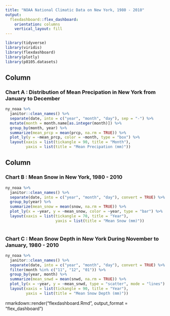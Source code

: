 ```yaml
---
title: "NOAA National Climatic Data on New York, 1980 - 2010"
output:
  flexdashboard::flex_dashboard:
    orientation: columns
    vertical_layout: fill
---
```



```r
library(tidyverse)
library(viridis)
library(flexdashboard)
library(plotly)
library(p8105.datasets)
```

Column {data-width=650}
-----------------------------------------------------------------------

### Chart A : Distribution of Mean Precipation in New York from January to December

```r
ny_noaa %>%
  janitor::clean_names() %>%
  separate(date, into = c("year", "month", "day"), sep = "-") %>%
  mutate(month = month.name[as.integer(month)]) %>%
  group_by(month, year) %>%
  summarize(mean_prcp = mean(prcp, na.rm = TRUE)) %>%
  plot_ly(y = ~mean_prcp, color = ~month, type = "box") %>%
  layout(xaxis = list(tickangle = 90, title = "Month"), 
         yaxis = list(title = "Mean Precipation (mm)"))

```

Column {data-width=350}
-----------------------------------------------------------------------

### Chart B : Mean Snow in New York, 1980 - 2010

```r
ny_noaa %>% 
  janitor::clean_names() %>%
  separate(date, into = c("year", "month", "day"), convert = TRUE) %>%
  group_by(year) %>%
  summarize(mean_snow = mean(snow, na.rm = TRUE)) %>%
  plot_ly(x = ~year, y = ~mean_snow, color = ~year, type = "bar") %>%
  layout(xaxis = list(tickangle = 70, title = "Year"), 
                      yaxis = list(title = "Mean Snow (mm)"))
  
```

### Chart C : Mean Snow Depth in New York During November to January, 1980 - 2010

```r
ny_noaa %>% 
  janitor::clean_names() %>%
  separate(date, into = c("year", "month", "day"), convert = TRUE) %>%
  filter(month %in% c("11", "12", "01")) %>%
  group_by(year, month) %>%
  summarize(mean_snwd = mean(snwd, na.rm = TRUE)) %>%
  plot_ly(x = ~year, y = ~mean_snwd, type = "scatter", mode = "lines") %>%
  layout(xaxis = list(tickangle = 90, title = "Year"), 
         yaxis = list(title = "Mean Snow Depth (mm)"))
```

rmarkdown::render("flexdashboard.Rmd", output_format = "flex_dashboard")
